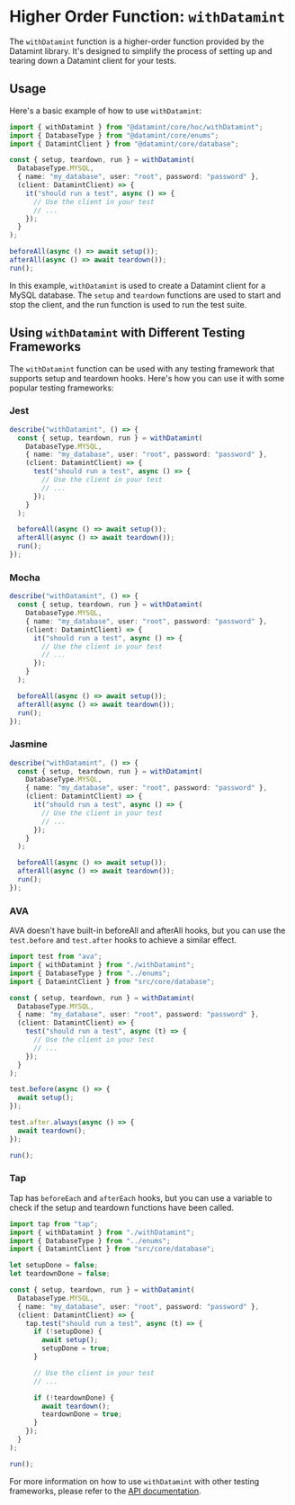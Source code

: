 # Higher Order Function: `withDatamint`

The `withDatamint` function is a higher-order function provided by the Datamint library. It's designed to simplify the process of setting up and tearing down a Datamint client for your tests.

## Usage

Here's a basic example of how to use `withDatamint`:

```typescript
import { withDatamint } from "@datamint/core/hoc/withDatamint";
import { DatabaseType } from "@datamint/core/enums";
import { DatamintClient } from "@datamint/core/database";

const { setup, teardown, run } = withDatamint(
  DatabaseType.MYSQL,
  { name: "my_database", user: "root", password: "password" },
  (client: DatamintClient) => {
    it("should run a test", async () => {
      // Use the client in your test
      // ...
    });
  }
);

beforeAll(async () => await setup());
afterAll(async () => await teardown());
run();
```

In this example, `withDatamint` is used to create a Datamint client for a MySQL database. The `setup` and `teardown` functions are used to start and stop the client, and the run function is used to run the test suite.

## Using `withDatamint` with Different Testing Frameworks

The `withDatamint` function can be used with any testing framework that supports setup and teardown hooks. Here's how you can use it with some popular testing frameworks:

### Jest

```typescript
describe("withDatamint", () => {
  const { setup, teardown, run } = withDatamint(
    DatabaseType.MYSQL,
    { name: "my_database", user: "root", password: "password" },
    (client: DatamintClient) => {
      test("should run a test", async () => {
        // Use the client in your test
        // ...
      });
    }
  );

  beforeAll(async () => await setup());
  afterAll(async () => await teardown());
  run();
});
```

### Mocha

```typescript
describe("withDatamint", () => {
  const { setup, teardown, run } = withDatamint(
    DatabaseType.MYSQL,
    { name: "my_database", user: "root", password: "password" },
    (client: DatamintClient) => {
      it("should run a test", async () => {
        // Use the client in your test
        // ...
      });
    }
  );

  beforeAll(async () => await setup());
  afterAll(async () => await teardown());
  run();
});
```

### Jasmine

```typescript
describe("withDatamint", () => {
  const { setup, teardown, run } = withDatamint(
    DatabaseType.MYSQL,
    { name: "my_database", user: "root", password: "password" },
    (client: DatamintClient) => {
      it("should run a test", async () => {
        // Use the client in your test
        // ...
      });
    }
  );

  beforeAll(async () => await setup());
  afterAll(async () => await teardown());
  run();
});
```

### AVA

AVA doesn't have built-in beforeAll and afterAll hooks, but you can use the `test.before` and `test.after` hooks to achieve a similar effect.

```typescript
import test from "ava";
import { withDatamint } from "./withDatamint";
import { DatabaseType } from "../enums";
import { DatamintClient } from "src/core/database";

const { setup, teardown, run } = withDatamint(
  DatabaseType.MYSQL,
  { name: "my_database", user: "root", password: "password" },
  (client: DatamintClient) => {
    test("should run a test", async (t) => {
      // Use the client in your test
      // ...
    });
  }
);

test.before(async () => {
  await setup();
});

test.after.always(async () => {
  await teardown();
});

run();
```

### Tap

Tap has `beforeEach` and `afterEach` hooks, but you can use a variable to check if the setup and teardown functions have been called.

```typescript
import tap from "tap";
import { withDatamint } from "./withDatamint";
import { DatabaseType } from "../enums";
import { DatamintClient } from "src/core/database";

let setupDone = false;
let teardownDone = false;

const { setup, teardown, run } = withDatamint(
  DatabaseType.MYSQL,
  { name: "my_database", user: "root", password: "password" },
  (client: DatamintClient) => {
    tap.test("should run a test", async (t) => {
      if (!setupDone) {
        await setup();
        setupDone = true;
      }

      // Use the client in your test
      // ...

      if (!teardownDone) {
        await teardown();
        teardownDone = true;
      }
    });
  }
);

run();
```

For more information on how to use `withDatamint` with other testing frameworks, please refer to the [API documentation]().
